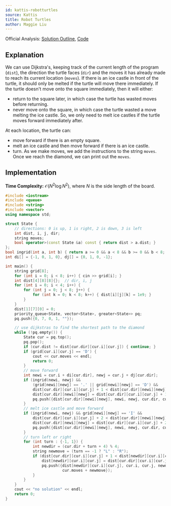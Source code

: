 ```yaml
---
id: kattis-robotturtles
source: Kattis
title: Robot Turtles
author: Maggie Liu
---
```


Official Analysis:
[Solution Outline](https://icpc.cs.vt.edu/hs/2016/outlines-vths-2016.pdf#page=20),
[Code](https://icpc.cs.vt.edu/hs/2016/judge/robotturtles/submissions/accepted/)

## Explanation

We can use Dijkstra's, keeping track of the current length of the program
($\texttt{dist}$), the direction the turtle faces ($\texttt{dir}$) and the moves
it has already made to reach its current location ($\texttt{moves}$). If there
is an ice castle in front of the turtle, it should only be melted if the turtle
will move there immediately. If the turtle doesn't move onto the square
immediately, then it will either:

- return to the square later, in which case the turtle has wasted moves before
  returning.
- never move onto the square, in which case the turtle wasted a move melting the
  ice castle.
So, we only need to melt ice castles if the turtle moves forward immediately after.

At each location, the turtle can:

- move forward if there is an empty square.
- melt an ice castle and then move forward if there is an ice castle.
- turn.
As we make moves, we add the instructions to the string $\texttt{moves}$. Once we
reach the diamond, we can print out the $\texttt{moves}$.

## Implementation

**Time Complexity:** $\mathcal{O}(N^2\log N^2)$, where $N$ is the side length of
the board.

<LanguageSection>

<CPPSection>

```cpp
#include <iostream>
#include <queue>
#include <string>
#include <vector>
using namespace std;

struct State {
	// directions: 0 is up, 1 is right, 2 is down, 3 is left
	int dist, i, j, dir;
	string moves;
	bool operator>(const State &a) const { return dist > a.dist; }
};
bool ingrid(int a, int b) { return a >= 0 && a < 8 && b >= 0 && b < 8; }
int di[] = {-1, 0, 1, 0}, dj[] = {0, 1, 0, -1};

int main() {
	string grid[8];
	for (int i = 0; i < 8; i++) { cin >> grid[i]; }
	int dist[4][8][8]{};  // dir, i, j
	for (int i = 0; i < 4; i++) {
		for (int j = 0; j < 8; j++) {
			for (int k = 0; k < 8; k++) { dist[i][j][k] = 1e9; }
		}
	}
	dist[1][7][0] = 0;
	priority_queue<State, vector<State>, greater<State>> pq;
	pq.push({0, 7, 0, 1, ""});

	// use dijkstras to find the shortest path to the diamond
	while (!pq.empty()) {
		State cur = pq.top();
		pq.pop();
		if (cur.dist != dist[cur.dir][cur.i][cur.j]) { continue; }
		if (grid[cur.i][cur.j] == 'D') {
			cout << cur.moves << endl;
			return 0;
		}
		// move forward
		int newi = cur.i + di[cur.dir], newj = cur.j + dj[cur.dir];
		if (ingrid(newi, newj) &&
		    (grid[newi][newj] == '.' || grid[newi][newj] == 'D') &&
		    dist[cur.dir][cur.i][cur.j] + 1 < dist[cur.dir][newi][newj]) {
			dist[cur.dir][newi][newj] = dist[cur.dir][cur.i][cur.j] + 1;
			pq.push({dist[cur.dir][newi][newj], newi, newj, cur.dir, cur.moves + "F"});
		}
		// melt ice castle and move forward
		if (ingrid(newi, newj) && grid[newi][newj] == 'I' &&
		    dist[cur.dir][cur.i][cur.j] + 2 < dist[cur.dir][newi][newj]) {
			dist[cur.dir][newi][newj] = dist[cur.dir][cur.i][cur.j] + 2;
			pq.push({dist[cur.dir][newi][newj], newi, newj, cur.dir, cur.moves + "XF"});
		}
		// turn left or right
		for (int turn : {-1, 1}) {
			int newdir = (cur.dir + turn + 4) % 4;
			string newmove = (turn == -1 ? "L" : "R");
			if (dist[cur.dir][cur.i][cur.j] + 1 < dist[newdir][cur.i][cur.j]) {
				dist[newdir][cur.i][cur.j] = dist[cur.dir][cur.i][cur.j] + 1;
				pq.push({dist[newdir][cur.i][cur.j], cur.i, cur.j, newdir,
				         cur.moves + newmove});
			}
		}
	}
	cout << "no solution" << endl;
	return 0;
}
```

</CPPSection>

</LanguageSection>
